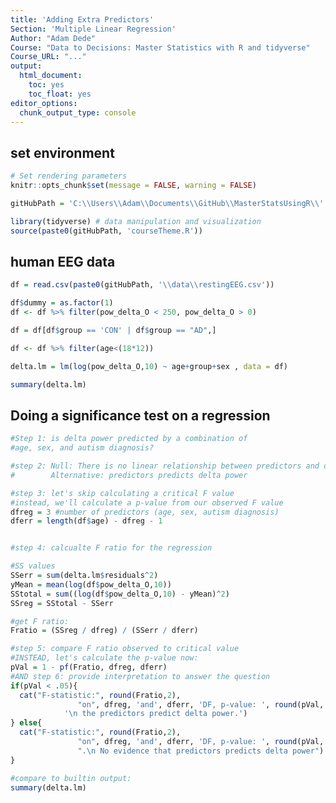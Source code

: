 ```yaml
---
title: 'Adding Extra Predictors'
Section: 'Multiple Linear Regression'
Author: "Adam Dede"
Course: "Data to Decisions: Master Statistics with R and tidyverse"
Course_URL: "..." 
output: 
  html_document:
    toc: yes
    toc_float: yes
editor_options:
  chunk_output_type: console
---
```



## set environment

```r

# Set rendering parameters
knitr::opts_chunk$set(message = FALSE, warning = FALSE)

gitHubPath = 'C:\\Users\\Adam\\Documents\\GitHub\\MasterStatsUsingR\\'

library(tidyverse) # data manipulation and visualization
source(paste0(gitHubPath, 'courseTheme.R'))


```

## human EEG data 

```r

df = read.csv(paste0(gitHubPath, '\\data\\restingEEG.csv'))

df$dummy = as.factor(1) 
df <- df %>% filter(pow_delta_O < 250, pow_delta_O > 0)

df = df[df$group == 'CON' | df$group == "AD",]

df <- df %>% filter(age<(18*12))

delta.lm = lm(log(pow_delta_O,10) ~ age+group+sex , data = df)

summary(delta.lm)

```

## Doing a significance test on a regression

```r

#Step 1: is delta power predicted by a combination of
#age, sex, and autism diagnosis? 

#step 2: Null: There is no linear relationship between predictors and delta power
#        Alternative: predictors predicts delta power

#step 3: let's skip calculating a critical F value
#instead, we'll calculate a p-value from our observed F value
dfreg = 3 #number of predictors (age, sex, autism diagnosis) 
dferr = length(df$age) - dfreg - 1


#step 4: calcualte F ratio for the regression

#SS values 
SSerr = sum(delta.lm$residuals^2)
yMean = mean(log(df$pow_delta_O,10))
SStotal = sum((log(df$pow_delta_O,10) - yMean)^2)
SSreg = SStotal - SSerr

#get F ratio: 
Fratio = (SSreg / dfreg) / (SSerr / dferr)

#step 5: compare F ratio observed to critical value
#INSTEAD, let's calculate the p-value now: 
pVal = 1 - pf(Fratio, dfreg, dferr)
#AND step 6: provide interpretation to answer the question
if(pVal < .05){
  cat("F-statistic:", round(Fratio,2), 
               "on", dfreg, 'and', dferr, 'DF, p-value: ', round(pVal, 5),
            '\n the predictors predict delta power.')
} else{
  cat("F-statistic:", round(Fratio,2), 
               "on", dfreg, 'and', dferr, 'DF, p-value: ', round(pVal, 5),
               ".\n No evidence that predictors predicts delta power")
}

#compare to builtin output: 
summary(delta.lm)



```




